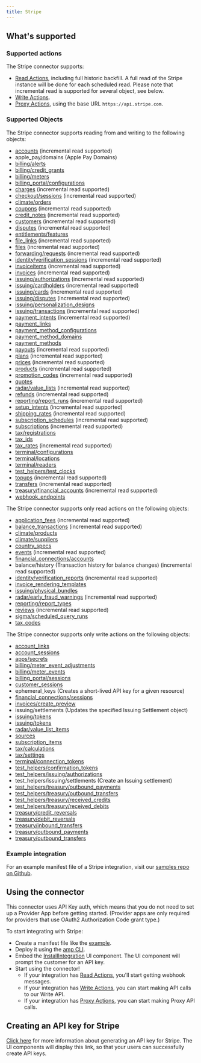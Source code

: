 ```yaml
---
title: Stripe
---
```

## What's supported

### Supported actions

The Stripe connector supports:
- [Read Actions](/read-actions), including full historic backfill. A full read of the Stripe instance will be done for each scheduled read. Please note that incremental read is supported for several object, see below.
- [Write Actions](/write-actions).
- [Proxy Actions](/proxy-actions), using the base URL `https://api.stripe.com`.

### Supported Objects

The Stripe connector supports reading from and writing to the following objects:
* [accounts](https://docs.stripe.com/api/accounts/object) (incremental read supported)
* apple_pay/domains (Apple Pay Domains)
* [billing/alerts](https://docs.stripe.com/api/billing/alert/object)
* [billing/credit_grants](https://docs.stripe.com/api/billing/credit-grant/object)
* [billing/meters](https://docs.stripe.com/api/billing/meter/object)
* [billing_portal/configurations](https://docs.stripe.com/api/customer_portal/configurations/object)
* [charges](https://docs.stripe.com/api/charges/object) (incremental read supported)
* [checkout/sessions](https://docs.stripe.com/api/checkout/sessions/object) (incremental read supported)
* [climate/orders](https://docs.stripe.com/api/climate/order/object)
* [coupons](https://docs.stripe.com/api/coupons/object) (incremental read supported)
* [credit_notes](https://docs.stripe.com/api/credit_notes/object) (incremental read supported)
* [customers](https://docs.stripe.com/api/customers/object) (incremental read supported)
* [disputes](https://docs.stripe.com/api/disputes/object) (incremental read supported)
* [entitlements/features](https://docs.stripe.com/api/entitlements/feature/object)
* [file_links](https://docs.stripe.com/api/file_links/object) (incremental read supported)
* [files](https://docs.stripe.com/api/files/object) (incremental read supported)
* [forwarding/requests](https://docs.stripe.com/api/forwarding/request/object) (incremental read supported)
* [identity/verification_sessions](https://docs.stripe.com/api/identity/verification_sessions/object) (incremental read supported)
* [invoiceitems](https://docs.stripe.com/api/invoiceitems/object) (incremental read supported)
* [invoices](https://docs.stripe.com/api/invoices/object) (incremental read supported)
* [issuing/authorizations](https://docs.stripe.com/api/issuing/authorizations/object) (incremental read supported)
* [issuing/cardholders](https://docs.stripe.com/api/issuing/cardholders/object) (incremental read supported)
* [issuing/cards](https://docs.stripe.com/api/issuing/cards/object) (incremental read supported)
* [issuing/disputes](https://docs.stripe.com/api/issuing/disputes/object) (incremental read supported)
* [issuing/personalization_designs](https://docs.stripe.com/api/issuing/personalization_designs/object)
* [issuing/transactions](https://docs.stripe.com/api/issuing/transactions/object) (incremental read supported)
* [payment_intents](https://docs.stripe.com/api/payment_intents/object) (incremental read supported)
* [payment_links](https://docs.stripe.com/api/payment-link/object)
* [payment_method_configurations](https://docs.stripe.com/api/payment_method_configurations/object)
* [payment_method_domains](https://docs.stripe.com/api/payment_method_domains/object)
* [payment_methods](https://docs.stripe.com/api/payment_methods/object)
* [payouts](https://docs.stripe.com/api/payouts/object) (incremental read supported)
* [plans](https://docs.stripe.com/api/plans/object) (incremental read supported)
* [prices](https://docs.stripe.com/api/prices/object) (incremental read supported)
* [products](https://docs.stripe.com/api/product-feature/object) (incremental read supported)
* [promotion_codes](https://docs.stripe.com/api/promotion_codes/object) (incremental read supported)
* [quotes](https://docs.stripe.com/api/quotes/object)
* [radar/value_lists](https://docs.stripe.com/api/radar/value_lists/object) (incremental read supported)
* [refunds](https://docs.stripe.com/api/refunds/object) (incremental read supported)
* [reporting/report_runs](https://docs.stripe.com/api/reporting/report_run/object) (incremental read supported)
* [setup_intents](https://docs.stripe.com/api/setup_intents/object) (incremental read supported)
* [shipping_rates](https://docs.stripe.com/api/shipping_rates/object) (incremental read supported)
* [subscription_schedules](https://docs.stripe.com/api/subscription_schedules/object) (incremental read supported)
* [subscriptions](https://docs.stripe.com/api/subscriptions/object) (incremental read supported)
* [tax/registrations](https://docs.stripe.com/api/tax/registrations/object)
* [tax_ids](https://docs.stripe.com/api/tax_ids/object)
* [tax_rates](https://docs.stripe.com/api/tax_rates/object) (incremental read supported)
* [terminal/configurations](https://docs.stripe.com/api/terminal/configuration/object)
* [terminal/locations](https://docs.stripe.com/api/terminal/locations/object)
* [terminal/readers](https://docs.stripe.com/api/terminal/readers/object)
* [test_helpers/test_clocks](https://docs.stripe.com/api/test_clocks/object)
* [topups](https://docs.stripe.com/api/topups/object) (incremental read supported)
* [transfers](https://docs.stripe.com/api/transfers/object) (incremental read supported)
* [treasury/financial_accounts](https://docs.stripe.com/api/treasury/financial_accounts/object) (incremental read supported)
* [webhook_endpoints](https://docs.stripe.com/api/webhook_endpoints/object)

The Stripe connector supports only read actions on the following objects:
* [application_fees](https://docs.stripe.com/api/application_fees/object) (incremental read supported)
* [balance_transactions](https://docs.stripe.com/api/balance_transactions/object) (incremental read supported)
* [climate/products](https://docs.stripe.com/api/climate/product/object)
* [climate/suppliers](https://docs.stripe.com/api/climate/supplier/object)
* [country_specs](https://docs.stripe.com/api/country_specs/object)
* [events](https://docs.stripe.com/api/events/object) (incremental read supported)
* [financial_connections/accounts](https://docs.stripe.com/api/financial_connections/accounts/object)
* balance/history (Transaction history for balance changes) (incremental read supported)
* [identity/verification_reports](https://docs.stripe.com/api/identity/verification_reports/object) (incremental read supported)
* [invoice_rendering_templates](https://docs.stripe.com/api/invoice-rendering-template/object)
* [issuing/physical_bundles](https://docs.stripe.com/api/issuing/physical_bundles/object)
* [radar/early_fraud_warnings](https://docs.stripe.com/api/radar/early_fraud_warnings/object) (incremental read supported)
* [reporting/report_types](https://docs.stripe.com/api/reporting/report_type/object)
* [reviews](https://docs.stripe.com/api/radar/reviews/object) (incremental read supported)
* [sigma/scheduled_query_runs](https://docs.stripe.com/api/sigma/scheduled_queries/object)
* [tax_codes](https://docs.stripe.com/api/tax_codes/object)

The Stripe connector supports only write actions on the following objects:
* [account_links](https://docs.stripe.com/api/account_links/object)
* [account_sessions](https://docs.stripe.com/api/account_sessions/object)
* [apps/secrets](https://docs.stripe.com/api/apps/secret_store/secret_resource)
* [billing/meter_event_adjustments](https://docs.stripe.com/api/billing/meter-event-adjustment/object)
* [billing/meter_events](https://docs.stripe.com/api/billing/meter-event/object)
* [billing_portal/sessions](https://docs.stripe.com/api/customer_portal/sessions/object)
* [customer_sessions](https://docs.stripe.com/api/customer_sessions/object)
* ephemeral_keys (Creates a short-lived API key for a given resource)
* [financial_connections/sessions](https://docs.stripe.com/api/financial_connections/sessions/object)
* [invoices/create_preview](https://docs.stripe.com/api/invoices/create_preview)
* issuing/settlements (Updates the specified Issuing Settlement object)
* [issuing/tokens](https://docs.stripe.com/api/issuing/tokens/object)
* [issuing/tokens](https://docs.stripe.com/api/issuing/tokens/object)
* [radar/value_list_items](https://docs.stripe.com/api/radar/value_list_items/object)
* [sources](https://docs.stripe.com/api/sources/object)
* [subscription_items](https://docs.stripe.com/api/subscription_items/object)
* [tax/calculations](https://docs.stripe.com/api/tax/calculations/object)
* [tax/settings](https://docs.stripe.com/api/tax/settings/object)
* [terminal/connection_tokens](https://docs.stripe.com/api/terminal/connection_tokens/object)
* [test_helpers/confirmation_tokens](https://docs.stripe.com/api/confirmation_tokens/object)
* [test_helpers/issuing/authorizations](https://docs.stripe.com/api/issuing/authorizations/test_mode_create)
* test_helpers/issuing/settlements (Create an Issuing settlement)
* [test_helpers/treasury/outbound_payments](https://docs.stripe.com/api/treasury/outbound_payments/test_mode_update)
* [test_helpers/treasury/outbound_transfers](https://docs.stripe.com/api/treasury/outbound_transfers/test_mode_update)
* [test_helpers/treasury/received_credits](https://docs.stripe.com/api/treasury/received_credits/object)
* [test_helpers/treasury/received_debits](https://docs.stripe.com/api/treasury/received_debits/object)
* [treasury/credit_reversals](https://docs.stripe.com/api/treasury/credit_reversals/object)
* [treasury/debit_reversals](https://docs.stripe.com/api/treasury/debit_reversals/object)
* [treasury/inbound_transfers](https://docs.stripe.com/api/treasury/inbound_transfers/object)
* [treasury/outbound_payments](https://docs.stripe.com/api/treasury/outbound_payments/object)
* [treasury/outbound_transfers](https://docs.stripe.com/api/treasury/outbound_transfers/object)

### Example integration

For an example manifest file of a Stripe integration, visit our [samples repo on Github](https://github.com/amp-labs/samples/blob/main/stripe/amp.yaml).

## Using the connector

This connector uses API Key auth, which means that you do not need to set up a Provider App before getting started. (Provider apps are only required for providers that use OAuth2 Authorization Code grant type.)

To start integrating with Stripe:
- Create a manifest file like the [example](https://github.com/amp-labs/samples/blob/main/stripe/amp.yaml).
- Deploy it using the [amp CLI](/cli/overview).
- Embed the [InstallIntegration](/embeddable-ui-components#install-integration) UI component. The UI component will prompt the customer for an API key.
- Start using the connector!
   - If your integration has [Read Actions](/read-actions), you'll start getting webhook messages.
   - If your integration has [Write Actions](/write-actions), you can start making API calls to our Write API.
   - If your integration has [Proxy Actions](/proxy-actions), you can start making Proxy API calls.

## Creating an API key for Stripe

[Click here](https://docs.stripe.com/keys) for more information about generating an API key for Stripe. The UI components will display this link, so that your users can successfully create API keys.

